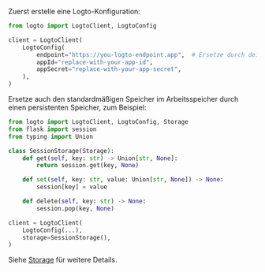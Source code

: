 
Zuerst erstelle eine Logto-Konfiguration:

```python title="client.py"
from logto import LogtoClient, LogtoConfig

client = LogtoClient(
    LogtoConfig(
        endpoint="https://you-logto-endpoint.app",  # Ersetze durch deinen Logto-Endpunkt
        appId="replace-with-your-app-id",
        appSecret="replace-with-your-app-secret",
    ),
)
```

<GetAppSecret />

Ersetze auch den standardmäßigen Speicher im Arbeitsspeicher durch einen persistenten Speicher, zum Beispiel:

```python title="client.py"
from logto import LogtoClient, LogtoConfig, Storage
from flask import session
from typing import Union

class SessionStorage(Storage):
    def get(self, key: str) -> Union[str, None]:
        return session.get(key, None)

    def set(self, key: str, value: Union[str, None]) -> None:
        session[key] = value

    def delete(self, key: str) -> None:
        session.pop(key, None)

client = LogtoClient(
    LogtoConfig(...),
    storage=SessionStorage(),
)
```

Siehe [Storage](https://github.com/logto-io/python/blob/master/logto/Storage.py) für weitere Details.
